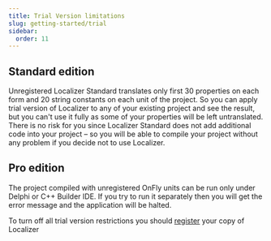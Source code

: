 ```yaml
---
title: Trial Version limitations
slug: getting-started/trial
sidebar:
  order: 11
---
```


## Standard edition
Unregistered Localizer Standard translates only first 30 properties on each form and 20 string constants on each unit of the project. So you can apply trial version of Localizer to any of your existing project and see the result, but you can't use it fully as some of your properties will be left untranslated. There is no risk for you since Localizer Standard does not add additional code into your project – so you will be able to compile your project without any problem if you decide not to use Localizer.

## Pro edition
The project compiled with unregistered OnFly units can be run only under Delphi or C++ Builder IDE. If you try to run it separately then you will get the error message and the application will be halted.

To turn off all trial version restrictions you should [register](/getting-started/register) your copy of Localizer 